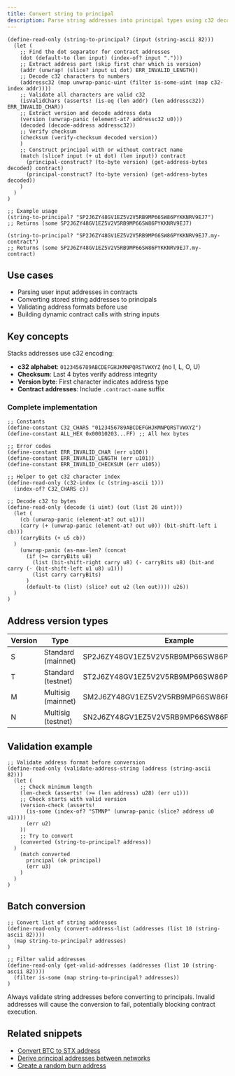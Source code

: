 ```yaml
---
title: Convert string to principal
description: Parse string addresses into principal types using c32 decoding in Clarity
---
```


```clarity
(define-read-only (string-to-principal? (input (string-ascii 82)))
  (let (
    ;; Find the dot separator for contract addresses
    (dot (default-to (len input) (index-of? input ".")))
    ;; Extract address part (skip first char which is version)
    (addr (unwrap! (slice? input u1 dot) ERR_INVALID_LENGTH))
    ;; Decode c32 characters to numbers
    (addressc32 (map unwrap-panic-uint (filter is-some-uint (map c32-index addr))))
    ;; Validate all characters are valid c32
    (isValidChars (asserts! (is-eq (len addr) (len addressc32)) ERR_INVALID_CHAR))
    ;; Extract version and decode address data
    (version (unwrap-panic (element-at? addressc32 u0)))
    (decoded (decode-address addressc32))
    ;; Verify checksum
    (checksum (verify-checksum decoded version))
    )
    ;; Construct principal with or without contract name
    (match (slice? input (+ u1 dot) (len input)) contract
      (principal-construct? (to-byte version) (get-address-bytes decoded) contract)
      (principal-construct? (to-byte version) (get-address-bytes decoded))
    )
  )
)

;; Example usage
(string-to-principal? "SP2J6ZY48GV1EZ5V2V5RB9MP66SW86PYKKNRV9EJ7")
;; Returns (some SP2J6ZY48GV1EZ5V2V5RB9MP66SW86PYKKNRV9EJ7)

(string-to-principal? "SP2J6ZY48GV1EZ5V2V5RB9MP66SW86PYKKNRV9EJ7.my-contract")
;; Returns (some SP2J6ZY48GV1EZ5V2V5RB9MP66SW86PYKKNRV9EJ7.my-contract)
```

## Use cases

- Parsing user input addresses in contracts
- Converting stored string addresses to principals
- Validating address formats before use
- Building dynamic contract calls with string inputs

## Key concepts

Stacks addresses use c32 encoding:

- **c32 alphabet**: `0123456789ABCDEFGHJKMNPQRSTVWXYZ` (no I, L, O, U)
- **Checksum**: Last 4 bytes verify address integrity
- **Version byte**: First character indicates address type
- **Contract addresses**: Include `.contract-name` suffix

### Complete implementation

```clarity
;; Constants
(define-constant C32_CHARS "0123456789ABCDEFGHJKMNPQRSTVWXYZ")
(define-constant ALL_HEX 0x00010203...FF) ;; All hex bytes

;; Error codes
(define-constant ERR_INVALID_CHAR (err u100))
(define-constant ERR_INVALID_LENGTH (err u101))
(define-constant ERR_INVALID_CHECKSUM (err u105))

;; Helper to get c32 character index
(define-read-only (c32-index (c (string-ascii 1))) 
  (index-of? C32_CHARS c))

;; Decode c32 to bytes
(define-read-only (decode (i uint) (out (list 26 uint)))
  (let (
    (cb (unwrap-panic (element-at? out u1)))
    (carry (+ (unwrap-panic (element-at? out u0)) (bit-shift-left i cb)))
    (carryBits (+ u5 cb))
  )
    (unwrap-panic (as-max-len? (concat
      (if (>= carryBits u8)
        (list (bit-shift-right carry u8) (- carryBits u8) (bit-and carry (- (bit-shift-left u1 u8) u1)))
        (list carry carryBits)
      )
      (default-to (list) (slice? out u2 (len out)))) u26))
  )
)
```

## Address version types

| Version | Type | Example |
|---------|------|---------|
| S | Standard (mainnet) | SP2J6ZY48GV1EZ5V2V5RB9MP66SW86PYKKNRV9EJ7 |
| T | Standard (testnet) | ST2J6ZY48GV1EZ5V2V5RB9MP66SW86PYKKNRV9EJ7 |
| M | Multisig (mainnet) | SM2J6ZY48GV1EZ5V2V5RB9MP66SW86PYKKNRV9EJ7 |
| N | Multisig (testnet) | SN2J6ZY48GV1EZ5V2V5RB9MP66SW86PYKKNRV9EJ7 |

## Validation example

```clarity
;; Validate address format before conversion
(define-read-only (validate-address-string (address (string-ascii 82)))
  (let (
    ;; Check minimum length
    (len-check (asserts! (>= (len address) u28) (err u1)))
    ;; Check starts with valid version
    (version-check (asserts! 
      (is-some (index-of? "STMNP" (unwrap-panic (slice? address u0 u1))))
      (err u2)
    ))
    ;; Try to convert
    (converted (string-to-principal? address))
  )
    (match converted
      principal (ok principal)
      (err u3)
    )
  )
)
```

## Batch conversion

```clarity
;; Convert list of string addresses
(define-read-only (convert-address-list (addresses (list 10 (string-ascii 82))))
  (map string-to-principal? addresses)
)

;; Filter valid addresses
(define-read-only (get-valid-addresses (addresses (list 10 (string-ascii 82))))
  (filter is-some (map string-to-principal? addresses))
)
```



<Callout title="Security note" type="warn">
Always validate string addresses before converting to principals. Invalid addresses will cause the conversion to fail, potentially blocking contract execution.
</Callout>

## Related snippets

- [Convert BTC to STX address](/resources/snippets/convert-btc-to-stx-address)
- [Derive principal addresses between networks](/resources/snippets/derive-principal-addresses-between-networks)
- [Create a random burn address](/resources/snippets/create-a-random-burn-address)